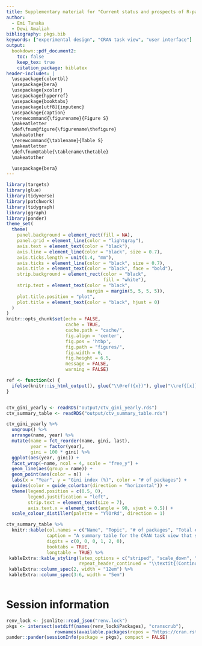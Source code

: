```yaml
---
title: Supplementary material for "Current status and prospects of R-packages for the design of experiments"
author:
  - Emi Tanaka
  - Dewi Amaliah 
bibliography: pkgs.bib
keywords: ["experimental design", "CRAN task view", "user interface"]
output: 
  bookdown::pdf_document2:
    toc: false
    keep_tex: true
    citation_package: biblatex
header-includes: |
  \usepackage{colortbl}
  \usepackage{bera}
  \usepackage{xcolor}
  \usepackage{hyperref}
  \usepackage{booktabs}
  \usepackage[utf8]{inputenc}
  \usepackage{caption}
  \renewcommand{\figurename}{Figure S}
  \makeatletter
  \def\fnum@figure{\figurename\thefigure}
  \makeatother
  \renewcommand{\tablename}{Table S}
  \makeatletter
  \def\fnum@table{\tablename\thetable}
  \makeatother

  \usepackage{bera}
---
```



```r
library(targets)
library(glue)
library(tidyverse)
library(patchwork)
library(tidygraph)
library(ggraph)
library(pander)
theme_set(
  theme(
    panel.background = element_rect(fill = NA),
    panel.grid = element_line(color = "lightgray"),
    axis.text = element_text(color = "black"),
    axis.line = element_line(color = "black", size = 0.7),
    axis.ticks.length = unit(1.4, "mm"),
    axis.ticks = element_line(color = "black", size = 0.7),
    axis.title = element_text(color = "black", face = "bold"),
    strip.background = element_rect(color = "black",
                                    fill = "white"),
    strip.text = element_text(color = "black",
                              margin = margin(5, 5, 5, 5)),
    plot.title.position = "plot",
    plot.title = element_text(color = "black", hjust = 0)
  )
)
knitr::opts_chunk$set(echo = FALSE, 
                      cache = TRUE,
                      cache.path = "cache/",
                      fig.align = 'center', 
                      fig.pos = 'htbp', 
                      fig.path = "figures/",
                      fig.width = 6,
                      fig.height = 6.5,
                      message = FALSE,
                      warning = FALSE)

ref <- function(x) {
  ifelse(knitr::is_html_output(), glue("\\@ref({x})"), glue("\\ref{[x]}", .open = "[", .close = "]"))
}


ctv_gini_yearly <- readRDS("output/ctv_gini_yearly.rds")
ctv_summary_table <- readRDS("output/ctv_summary_table.rds")
```

```r
ctv_gini_yearly %>% 
  ungroup() %>%  
  arrange(name, year) %>% 
  mutate(name = fct_reorder(name, gini, last),
         year = factor(year),
         gini = 100 * gini) %>%  
  ggplot(aes(year, gini)) + 
  facet_wrap(~name, ncol = 4, scale = "free_y") + 
  geom_line(aes(group = name)) + 
  geom_point(aes(color = n))  +
  labs(x = "Year", y = "Gini index (%)", color = "# of packages") +
  guides(color = guide_colorbar(direction = "horizontal")) +
  theme(legend.position = c(0.5, 0), 
        legend.justification = "left",
        strip.text = element_text(size = 7),
        axis.text.x = element_text(angle = 90, vjust = 0.5)) +
  scale_colour_distiller(palette = "YlOrRd", direction = 1) 
```

```r
ctv_summary_table %>% 
  knitr::kable(col.names = c("Name", "Topic", "# of packages", "Total # of contributors" , "Average # of contributors", "Intra-connectivity (%)"), 
               caption = "A summary table for the CRAN task view that shows in order: the name of the task view, the full topic name, the total of packages, the total number of contributors, the average number of contributors, and the intra-connectivity. The intra-connectivity measures the percentage of packages that depends, suggest or imports at least one other package within the same task view. A low intra-connectivity suggests that development within the topic mostly occur in silos whilst high  intra-connectivity suggests that there are more interactions within the topic. The row is ordered by the average number of contributors.",
               digits = c(0, 0, 0, 1, 2, 0),
               booktabs = TRUE,
               longtable = TRUE) %>%
 kableExtra::kable_styling(latex_options = c("striped", "scale_down", "repeat_header"),
                           repeat_header_continued = "\\textit{(Continued on next page...)}") %>% 
 kableExtra::column_spec(2, width = "12em") %>% 
 kableExtra::column_spec(3:6, width = "5em")
  
```

# Session information {-}

```r

renv_lock <- jsonlite::read_json("renv.lock")
pkgs <- intersect(setdiff(names(renv_lock$Packages), "cranscrub"),
                  rownames(available.packages(repos = "https://cran.rstudio.com/")))
pander::pander(sessionInfo(package = pkgs), compact = FALSE)
```

